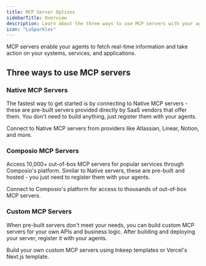 ```yaml
---
title: MCP Server Options
sidebarTitle: Overview
description: Learn about the three ways to use MCP servers with your agents
icon: "LuSparkles"
---
```


MCP servers enable your agents to fetch real-time information and take action on your systems, services, and applications.

## Three ways to use MCP servers

### Native MCP Servers

The fastest way to get started is by connecting to Native MCP servers - these are pre-built servers provided directly by SaaS vendors that offer them. You don't need to build anything, just register them with your agents.

<Cards>
  <Card title="Native" icon="LuPackageCheck" href="/tutorials/mcp-servers/native-mcp-servers">
    Connect to Native MCP servers from providers like Atlassian, Linear, Notion, and more.
  </Card>
</Cards>

### Composio MCP Servers

Access 10,000+ out-of-box MCP servers for popular services through Composio's platform. Similar to Native servers, these are pre-built and hosted - you just need to register them with your agents.

<Cards>
  <Card title="Composio" icon="brand/Composio" href="/tutorials/mcp-servers/composio-mcp-servers">
    Connect to Composio's platform for access to thousands of out-of-box MCP servers.
  </Card>
</Cards>

### Custom MCP Servers

When pre-built servers don't meet your needs, you can build custom MCP servers for your own APIs and business logic. After building and deploying your server, register it with your agents.

<Cards>
  <Card title="Custom" icon="brand/Inkeep" href="/tutorials/mcp-servers/custom-mcp-servers">
    Build your own custom MCP servers using Inkeep templates or Vercel's Next.js template.
  </Card>
</Cards>


